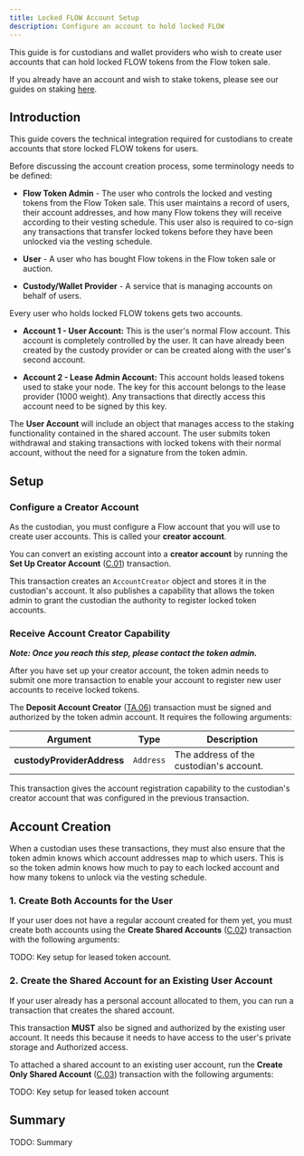 ```yaml
---
title: Locked FLOW Account Setup
description: Configure an account to hold locked FLOW
---
```


<Callout type="warning">

  This guide is for custodians and wallet providers who wish to create user accounts 
  that can hold locked FLOW tokens from the Flow token sale.

  If you already have an account and wish to stake tokens, 
  please see our guides on staking [here](/staking/).

</Callout>

## Introduction

This guide covers the technical integration required for custodians to create
accounts that store locked FLOW tokens for users.

Before discussing the account creation process, some terminology needs to be defined:

- **Flow Token Admin** - The user who controls the locked and vesting tokens from the 
Flow Token sale. This user maintains a record of users, their account addresses, 
and how many Flow tokens they will receive according to their vesting schedule.
This user also is required to co-sign any transactions that transfer locked tokens
before they have been unlocked via the vesting schedule.

- **User** - A user who has bought Flow tokens in the Flow token sale or auction.

- **Custody/Wallet Provider** - A service that is managing accounts on behalf of users.

Every user who holds locked FLOW tokens gets two accounts.

- **Account 1 - User Account:** This is the user's normal Flow account. 
This account is completely controlled by the user. It can have already been created by 
the custody provider or can be created along with the user's second account.

- **Account 2 - Lease Admin Account:** This account holds leased tokens used to stake your node. The key for this 
account belongs to the lease provider (1000 weight). Any transactions that directly access this account need to be signed
by this key.

The **User Account** will include an object that manages access to 
the staking functionality contained in the shared account.
The user submits token withdrawal and staking transactions with locked tokens
with their normal account, without the need for a signature from the token admin.

## Setup

### Configure a Creator Account

As the custodian, you must configure a Flow account that you will use to 
create user accounts. This is called your **creator account**.

You can convert an existing account into a **creator account** by running
the **Set Up Creator Account** ([C.01](/protocol/core-contracts/locked-tokens/#custodian)) transaction.

This transaction creates an `AccountCreator` object and stores it in the custodian's account.
It also publishes a capability that allows the token admin to grant the custodian 
the authority to register locked token accounts.

### Receive Account Creator Capability

_**Note: Once you reach this step, please contact the token admin.**_

After you have set up your creator account, 
the token admin needs to submit one more transaction
to enable your account to register new user accounts to receive locked tokens.

The **Deposit Account Creator** ([TA.06](/protocol/core-contracts/locked-tokens/#token-admin)) transaction 
must be signed and authorized by the token admin account. It requires the
following arguments:

| Argument                    | Type      | Description |
|-----------------------------|-----------|-------------|
| **custodyProviderAddress**  | `Address` | The address of the custodian's account. |

This transaction gives the account registration capability to the custodian's creator account
that was configured in the previous transaction.

## Account Creation

When a custodian uses these transactions, they must also ensure that 
the token admin knows which account addresses map to which users. This is so 
the token admin knows how much to pay to each locked account
and how many tokens to unlock via the vesting schedule.

### 1. Create Both Accounts for the User

If your user does not have a regular account created for them yet, you must 
create both accounts using the **Create Shared Accounts** ([C.02](/protocol/core-contracts/locked-tokens/#custodian))
transaction with the following arguments:

<!-- | Argument                  | Type      | Description |
|---------------------------|-----------|-------------|
| **partialAdminPublicKey** | `[UInt8]` | The public key of the token admin. Must be Weight: 100 |
| **partialUserPublicKey**  | `[UInt8]` | The public key of the user. Must be Weight: 900 |
| **fullUserPublicKey**     | `[UInt8]` | The public key of the user. Must be Weight: 1000 | -->

TODO: Key setup for leased token account.

### 2. Create the Shared Account for an Existing User Account

If your user already has a personal account allocated to them, you can run a transaction
that creates the shared account.

<Callout type="warning">

  This transaction **MUST** also be signed and authorized by the existing user account.
  It needs this because it needs to have access to the user's private storage and Authorized access.

</Callout>

To attached a shared account to an existing user account, 
run the **Create Only Shared Account** ([C.03](/protocol/core-contracts/locked-tokens/#custodian))
transaction with the following arguments:

<!-- | Argument                  | Type      | Description |
|---------------------------|-----------|-------------|
| **partialAdminPublicKey** | `[UInt8]` | The public key of the token admin. Must be Weight: 100 |
| **partialUserPublicKey**  | `[UInt8]` | The public key of the user. Must be Weight: 900 | -->

TODO: Key setup for leased token account

## Summary 

TODO: Summary

<!-- Both transactions generally perform the same actions:

1. Create the shared account and add the partial public keys to the account.
2. Create and store the Locked Token Manager object in the shared account.
3. Create the Token Holder object and store it in the user account. This object
is what the user interacts with to withdraw unlocked tokens and perform staking actions.
4. Register the new accounts with the token admin account so that 
it can receive locked tokens from the vesting schedule.
5. Override the default Flow Token receiver to mark received tokens as unlocked.
6. Create a different Flow Token receiver that the token admin account uses to deposit locked tokens. -->
